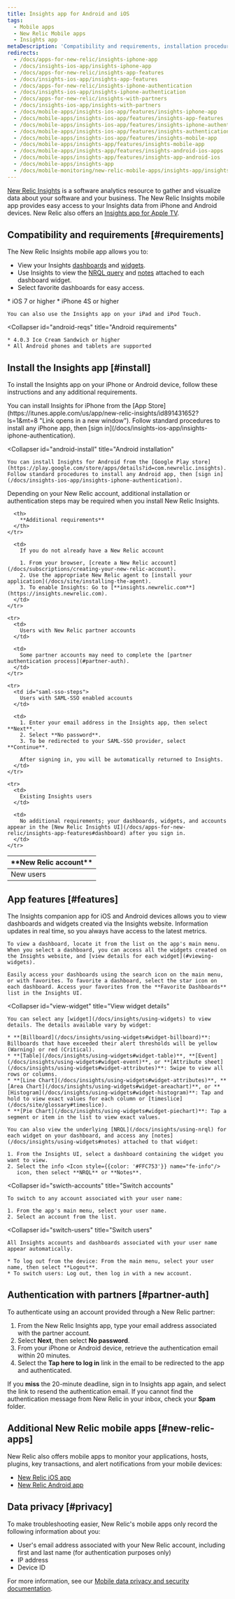 ```yaml
---
title: Insights app for Android and iOS
tags:
  - Mobile apps
  - New Relic Mobile apps
  - Insights app
metaDescription: 'Compatibility and requirements, installation procedures for New Relic''s Insights app for iPhone and Android mobile devices.'
redirects:
  - /docs/apps-for-new-relic/insights-iphone-app
  - /docs/insights-ios-app/insights-iphone-app
  - /docs/apps-for-new-relic/insights-app-features
  - /docs/insights-ios-app/insights-app-features
  - /docs/apps-for-new-relic/insights-iphone-authentication
  - /docs/insights-ios-app/insights-iphone-authentication
  - /docs/apps-for-new-relic/insights-with-partners
  - /docs/insights-ios-app/insights-with-partners
  - /docs/mobile-apps/insights-ios-app/features/insights-iphone-app
  - /docs/mobile-apps/insights-ios-app/features/insights-app-features
  - /docs/mobile-apps/insights-ios-app/features/insights-iphone-authentication
  - /docs/mobile-apps/insights-ios-app/features/insights-authentication-partners
  - /docs/mobile-apps/insights-ios-app/features/insights-mobile-app
  - /docs/mobile-apps/insights-app/features/insights-mobile-app
  - /docs/mobile-apps/insights-app/features/insights-android-ios-apps
  - /docs/mobile-apps/insights-app/features/insights-app-android-ios
  - /docs/mobile-apps/insights-app
  - /docs/mobile-monitoring/new-relic-mobile-apps/insights-app/insights-app-android-ios
---
```


[New Relic Insights](/docs/insights/new-relic-insights/understanding-insights/new-relic-insights) is a software analytics resource to gather and visualize data about your software and your business. The New Relic Insights mobile app provides easy access to your Insights data from iPhone and Android devices. New Relic also offers an [Insights app for Apple TV](/docs/mobile-monitoring/new-relic-mobile-apps/insights-app/insights-app-apple-tv).

## Compatibility and requirements [#requirements]

The New Relic Insights mobile app allows you to:

* View your Insights [dashboards](/docs/insights/viewing-dashboards) and [widgets](/docs/insights/using-widgets).
* Use Insights to view the [NRQL query](/docs/insights/using-nrql) and [notes](/docs/insights/using-widgets#notes) attached to each dashboard widget.
* Select favorite dashboards for easy access.

<CollapserGroup>
  <Collapser
    id="iphone-reqs"
    title="iPhone requirements"
  >
    * iOS 7 or higher
    * iPhone 4S or higher

    You can also use the Insights app on your iPad and iPod Touch.
  </Collapser>

  <Collapser
    id="android-reqs"
    title="Android requirements"
  >
    * 4.0.3 Ice Cream Sandwich or higher
    * All Android phones and tablets are supported
  </Collapser>
</CollapserGroup>

## Install the Insights app [#install]

To install the Insights app on your iPhone or Android device, follow these instructions and any additional requirements.

<CollapserGroup>
  <Collapser
    id="iphone-install"
    title="iPhone installation"
  >
    You can install Insights for iPhone from the [App Store](https://itunes.apple.com/us/app/new-relic-insights/id891431652?ls=1&mt=8 "Link opens in a new window"). Follow standard procedures to install any iPhone app, then [sign in](/docs/insights-ios-app/insights-iphone-authentication).
  </Collapser>

  <Collapser
    id="android-install"
    title="Android installation"
  >
    You can install Insights for Android from the [Google Play store](https://play.google.com/store/apps/details?id=com.newrelic.insights). Follow standard procedures to install any Android app, then [sign in](/docs/insights-ios-app/insights-iphone-authentication).
  </Collapser>
</CollapserGroup>

Depending on your New Relic account, additional installation or authentication steps may be required when you install New Relic Insights.

<table>
  <thead>
    <tr>
      <th width={200}>
        **New Relic account**
      </th>

      <th>
        **Additional requirements**
      </th>
    </tr>
  </thead>

  <tbody>
    <tr>
      <td>
        New users
      </td>

      <td>
        If you do not already have a New Relic account

        1. From your browser, [create a New Relic account](/docs/subscriptions/creating-your-new-relic-account).
        2. Use the appropriate New Relic agent to [install your application](/docs/site/installing-the-agent).
        3. To enable Insights: Go to [**insights.newrelic.com**](https://insights.newrelic.com).
      </td>
    </tr>

    <tr>
      <td>
        Users with New Relic partner accounts
      </td>

      <td>
        Some partner accounts may need to complete the [partner authentication process](#partner-auth).
      </td>
    </tr>

    <tr>
      <td id="saml-sso-steps">
        Users with SAML-SSO enabled accounts
      </td>

      <td>
        1. Enter your email address in the Insights app, then select **Next**.
        2. Select **No password**.
        3. To be redirected to your SAML-SSO provider, select **Continue**.

        After signing in, you will be automatically returned to Insights.
      </td>
    </tr>

    <tr>
      <td>
        Existing Insights users
      </td>

      <td>
        No additional requirements; your dashboards, widgets, and accounts appear in the [New Relic Insights UI](/docs/apps-for-new-relic/insights-app-features#dashboard) after you sign in.
      </td>
    </tr>
  </tbody>
</table>

## App features [#features]

<CollapserGroup>
  <Collapser
    id="view-dashboards"
    title="View dashboards"
  >
    The Insights companion app for iOS and Android devices allows you to view dashboards and widgets created via the Insights website. Information updates in real time, so you always have access to the latest metrics.

    To view a dashboard, locate it from the list on the app's main menu. When you select a dashboard, you can access all the widgets created on the Insights website, and [view details for each widget](#viewing-widgets).

    Easily access your dashboards using the search icon on the main menu, or with favorites. To favorite a dashboard, select the star icon on each dashboard. Access your favorites from the **Favorite Dashboards** list in the Insights UI.
  </Collapser>

  <Collapser
    id="view-widget"
    title="View widget details"
  >
    You can select any [widget](/docs/insights/using-widgets) to view details. The details available vary by widget:

    * **[Billboard](/docs/insights/using-widgets#widget-billboard)**: Billboards that have exceeded their alert thresholds will be yellow (Warning) or red (Critical).
    * **[Table](/docs/insights/using-widgets#widget-table)**, **[Event](/docs/insights/using-widgets#widget-event)**, or **[Attribute sheet](/docs/insights/using-widgets#widget-attributes)**: Swipe to view all rows or columns.
    * **[Line Chart](/docs/insights/using-widgets#widget-attributes)**, **[Area Chart](/docs/insights/using-widgets#widget-areachart)**, or **[Histogram](/docs/insights/using-widgets#widget-histogram)**: Tap and hold to view exact values for each column or [timeslice](/docs/site/glossary#timeslice).
    * **[Pie Chart](/docs/insights/using-widgets#widget-piechart)**: Tap a segment or item in the list to view exact values.

    You can also view the underlying [NRQL](/docs/insights/using-nrql) for each widget on your dashboard, and access any [notes](/docs/insights/using-widgets#notes) attached to that widget:

    1. From the Insights UI, select a dashboard containing the widget you want to view.
    2. Select the info <Icon style={{color: '#FFC753'}} name="fe-info"/>
       icon, then select **NRQL** or **Notes**.
  </Collapser>

  <Collapser
    id="swicth-accounts"
    title="Switch accounts"
  >
    To switch to any account associated with your user name:

    1. From the app's main menu, select your user name.
    2. Select an account from the list.
  </Collapser>

  <Collapser
    id="switch-users"
    title="Switch users"
  >
    All Insights accounts and dashboards associated with your user name appear automatically.

    * To log out from the device: From the main menu, select your user name, then select **Logout**.
    * To switch users: Log out, then log in with a new account.
  </Collapser>
</CollapserGroup>

## Authentication with partners [#partner-auth]

To authenticate using an account provided through a New Relic partner:

1. From the New Relic Insights app, type your email address associated with the partner account.
2. Select **Next**, then select **No password**.
3. From your iPhone or Android device, retrieve the authentication email within 20 minutes.
4. Select the **Tap here to log in** link in the email to be redirected to the app and authenticated.

If you **miss** the 20-minute deadline, sign in to Insights app again, and select the link to resend the authentication email. If you cannot find the authentication message from New Relic in your inbox, check your **Spam** folder.

## Additional New Relic mobile apps [#new-relic-apps]

New Relic also offers mobile apps to monitor your applications, hosts, plugins, key transactions, and alert notifications from your mobile devices:

* [New Relic iOS app](/docs/apps-for-new-relic/new-relic-ios-app)
* [New Relic Android app](/docs/apps-for-new-relic/new-relic-android-app)

## Data privacy [#privacy]

To make troubleshooting easier, New Relic's mobile apps only record the following information about you:

* User's email address associated with your New Relic account, including first and last name (for authentication purposes only)
* IP address
* Device ID

For more information, see our [Mobile data privacy and security documentation](/docs/mobile-monitoring/new-relic-mobile/get-started/security-mobile-apps).
